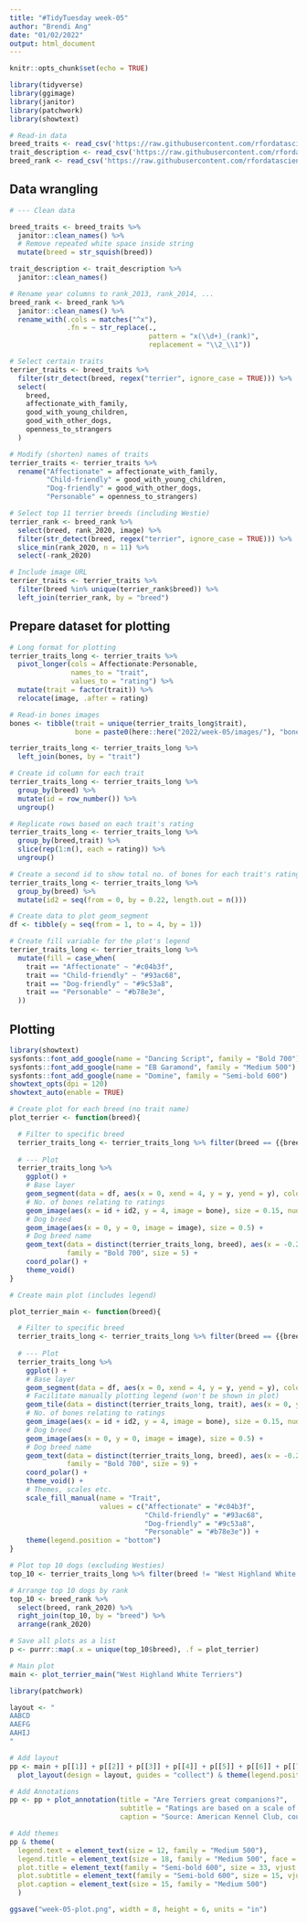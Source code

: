 ```yaml
---
title: "#TidyTuesday week-05"
author: "Brendi Ang"
date: "01/02/2022"
output: html_document
---
```


```r
knitr::opts_chunk$set(echo = TRUE)

library(tidyverse)
library(ggimage)
library(janitor)
library(patchwork)
library(showtext)
```

```r
# Read-in data
breed_traits <- read_csv('https://raw.githubusercontent.com/rfordatascience/tidytuesday/master/data/2022/2022-02-01/breed_traits.csv') 
trait_description <- read_csv('https://raw.githubusercontent.com/rfordatascience/tidytuesday/master/data/2022/2022-02-01/trait_description.csv')
breed_rank <- read_csv('https://raw.githubusercontent.com/rfordatascience/tidytuesday/master/data/2022/2022-02-01/breed_rank.csv')
```

## Data wrangling

```r
# --- Clean data

breed_traits <- breed_traits %>% 
  janitor::clean_names() %>% 
  # Remove repeated white space inside string
  mutate(breed = str_squish(breed)) 

trait_description <- trait_description %>% 
  janitor::clean_names()

# Rename year columns to rank_2013, rank_2014, ... 
breed_rank <- breed_rank %>% 
  janitor::clean_names() %>%
  rename_with(.cols = matches("^x"),
              .fn = ~ str_replace(.,
                                  pattern = "x(\\d+)_(rank)",
                                  replacement = "\\2_\\1"))
```

```r
# Select certain traits
terrier_traits <- breed_traits %>%  
  filter(str_detect(breed, regex("terrier", ignore_case = TRUE))) %>% 
  select(
    breed,
    affectionate_with_family,
    good_with_young_children,
    good_with_other_dogs,
    openness_to_strangers
  )

# Modify (shorten) names of traits
terrier_traits <- terrier_traits %>% 
  rename("Affectionate" = affectionate_with_family, 
         "Child-friendly" = good_with_young_children,
         "Dog-friendly" = good_with_other_dogs,
         "Personable" = openness_to_strangers)

# Select top 11 terrier breeds (including Westie)
terrier_rank <- breed_rank %>%
  select(breed, rank_2020, image) %>% 
  filter(str_detect(breed, regex("terrier", ignore_case = TRUE))) %>% 
  slice_min(rank_2020, n = 11) %>% 
  select(-rank_2020)

# Include image URL 
terrier_traits <- terrier_traits %>% 
  filter(breed %in% unique(terrier_rank$breed)) %>% 
  left_join(terrier_rank, by = "breed") 
```

## Prepare dataset for plotting

```r
# Long format for plotting
terrier_traits_long <- terrier_traits %>% 
  pivot_longer(cols = Affectionate:Personable,
               names_to = "trait",
               values_to = "rating") %>% 
  mutate(trait = factor(trait)) %>% 
  relocate(image, .after = rating)
```

```r
# Read-in bones images
bones <- tibble(trait = unique(terrier_traits_long$trait),
                bone = paste0(here::here("2022/week-05/images/"), "bone-", c(1:4), ".png"))

terrier_traits_long <- terrier_traits_long %>% 
  left_join(bones, by = "trait")
```

```r
# Create id column for each trait 
terrier_traits_long <- terrier_traits_long %>% 
  group_by(breed) %>% 
  mutate(id = row_number()) %>% 
  ungroup()

# Replicate rows based on each trait's rating
terrier_traits_long <- terrier_traits_long %>%  
  group_by(breed,trait) %>% 
  slice(rep(1:n(), each = rating)) %>% 
  ungroup()  

# Create a second id to show total no. of bones for each trait's rating
terrier_traits_long <- terrier_traits_long %>% 
  group_by(breed) %>% 
  mutate(id2 = seq(from = 0, by = 0.22, length.out = n()))
```

```r
# Create data to plot geom_segment
df <- tibble(y = seq(from = 1, to = 4, by = 1))
```

```r
# Create fill variable for the plot's legend
terrier_traits_long <- terrier_traits_long %>% 
  mutate(fill = case_when(
    trait == "Affectionate" ~ "#c04b3f",
    trait == "Child-friendly" ~ "#93ac68",
    trait == "Dog-friendly" ~ "#9c53a8",
    trait == "Personable" ~ "#b78e3e",
  ))
```

## Plotting 

```r
library(showtext)
sysfonts::font_add_google(name = "Dancing Script", family = "Bold 700")
sysfonts::font_add_google(name = "EB Garamond", family = "Medium 500")
sysfonts::font_add_google(name = "Domine", family = "Semi-bold 600")
showtext_opts(dpi = 120)
showtext_auto(enable = TRUE)
```

```r
# Create plot for each breed (no trait name)
plot_terrier <- function(breed){

  # Filter to specific breed
  terrier_traits_long <- terrier_traits_long %>% filter(breed == {{breed}})
  
  # --- Plot
  terrier_traits_long %>%
    ggplot() +
    # Base layer
    geom_segment(data = df, aes(x = 0, xend = 4, y = y, yend = y), colour = "white") +
    # No. of bones relating to ratings
    geom_image(aes(x = id + id2, y = 4, image = bone), size = 0.15, nudge_x = 0.5) +
    # Dog breed
    geom_image(aes(x = 0, y = 0, image = image), size = 0.5) +
    # Dog breed name
    geom_text(data = distinct(terrier_traits_long, breed), aes(x = -0.2, y = 0, label = {{breed}}), vjust = -7,
              family = "Bold 700", size = 5) +
    coord_polar() +
    theme_void() 
}
```

```r
# Create main plot (includes legend)

plot_terrier_main <- function(breed){

  # Filter to specific breed
  terrier_traits_long <- terrier_traits_long %>% filter(breed == {{breed}})
  
  # --- Plot
  terrier_traits_long %>%
    ggplot() +
    # Base layer
    geom_segment(data = df, aes(x = 0, xend = 4, y = y, yend = y), colour = "white") +
    # Facilitate manually plotting legend (won't be shown in plot)
    geom_tile(data = distinct(terrier_traits_long, trait), aes(x = 0, y = 0, fill = trait)) +
    # No. of bones relating to ratings
    geom_image(aes(x = id + id2, y = 4, image = bone), size = 0.15, nudge_x = 0.5) +
    # Dog breed
    geom_image(aes(x = 0, y = 0, image = image), size = 0.5) +
    # Dog breed name
    geom_text(data = distinct(terrier_traits_long, breed), aes(x = -0.2, y = 0, label = {{breed}}), vjust = -7.5,
              family = "Bold 700", size = 9) +
    coord_polar() +
    theme_void() +
    # Themes, scales etc.
    scale_fill_manual(name = "Trait",
                      values = c("Affectionate" = "#c04b3f",
                                 "Child-friendly" = "#93ac68",
                                 "Dog-friendly" = "#9c53a8",
                                 "Personable" = "#b78e3e")) +
    theme(legend.position = "bottom")
}
```


```r
# Plot top 10 dogs (excluding Westies)
top_10 <- terrier_traits_long %>% filter(breed != "West Highland White Terriers")

# Arrange top 10 dogs by rank
top_10 <- breed_rank %>% 
  select(breed, rank_2020) %>% 
  right_join(top_10, by = "breed") %>% 
  arrange(rank_2020)

# Save all plots as a list
p <- purrr::map(.x = unique(top_10$breed), .f = plot_terrier)
```

```r
# Main plot
main <- plot_terrier_main("West Highland White Terriers")
```

```r
library(patchwork)

layout <- "
AABCD
AAEFG
AAHIJ
" 

# Add layout
pp <- main + p[[1]] + p[[2]] + p[[3]] + p[[4]] + p[[5]] + p[[6]] + p[[7]] + p[[8]] + p[[9]] +
  plot_layout(design = layout, guides = "collect") & theme(legend.position = "bottom")

# Add Annotations
pp <- pp + plot_annotation(title = "Are Terriers great companions?",
                           subtitle = "Ratings are based on a scale of 1 (low) to 5 (high) bones",
                           caption = "Source: American Kennel Club, courtesy of @KKakey | #TidyTuesday 2022 week 5")

# Add themes
pp & theme(
  legend.text = element_text(size = 12, family = "Medium 500"),
  legend.title = element_text(size = 18, family = "Medium 500", face = "bold.italic"),
  plot.title = element_text(family = "Semi-bold 600", size = 33, vjust = -25, hjust = 0.02, face = "bold"),
  plot.subtitle = element_text(family = "Semi-bold 600", size = 15, vjust = -55, hjust = 0.07),
  plot.caption = element_text(size = 15, family = "Medium 500")
  )
```

```r
ggsave("week-05-plot.png", width = 8, height = 6, units = "in")
```



